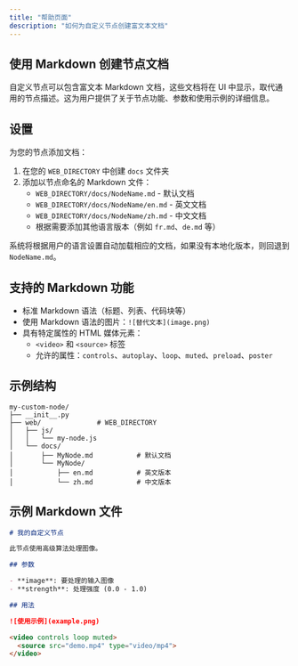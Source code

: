 ```yaml
---
title: "帮助页面"
description: "如何为自定义节点创建富文本文档"
---
```


## 使用 Markdown 创建节点文档

自定义节点可以包含富文本 Markdown 文档，这些文档将在 UI 中显示，取代通用的节点描述。这为用户提供了关于节点功能、参数和使用示例的详细信息。

## 设置

为您的节点添加文档：

1. 在您的 `WEB_DIRECTORY` 中创建 `docs` 文件夹
2. 添加以节点命名的 Markdown 文件：
   - `WEB_DIRECTORY/docs/NodeName.md` - 默认文档
   - `WEB_DIRECTORY/docs/NodeName/en.md` - 英文文档
   - `WEB_DIRECTORY/docs/NodeName/zh.md` - 中文文档
   - 根据需要添加其他语言版本（例如 `fr.md`、`de.md` 等）

系统将根据用户的语言设置自动加载相应的文档，如果没有本地化版本，则回退到 `NodeName.md`。

## 支持的 Markdown 功能

- 标准 Markdown 语法（标题、列表、代码块等）
- 使用 Markdown 语法的图片：`![替代文本](image.png)`
- 具有特定属性的 HTML 媒体元素：
  - `<video>` 和 `<source>` 标签
  - 允许的属性：`controls`、`autoplay`、`loop`、`muted`、`preload`、`poster`

## 示例结构

```
my-custom-node/
├── __init__.py
├── web/              # WEB_DIRECTORY
│   ├── js/
│   │   └── my-node.js
│   └── docs/
│       ├── MyNode.md           # 默认文档
│       └── MyNode/
│           ├── en.md           # 英文版本
│           └── zh.md           # 中文版本
```

## 示例 Markdown 文件

```markdown
# 我的自定义节点

此节点使用高级算法处理图像。

## 参数

- **image**: 要处理的输入图像
- **strength**: 处理强度 (0.0 - 1.0)

## 用法

![使用示例](example.png)

<video controls loop muted>
  <source src="demo.mp4" type="video/mp4">
</video>
```